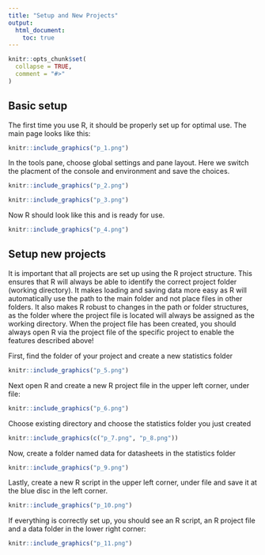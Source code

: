 ```yaml
---
title: "Setup and New Projects"
output:
  html_document:
    toc: true
---
```


```r
knitr::opts_chunk$set(
  collapse = TRUE,
  comment = "#>"
)
```

## Basic setup

The first time you use R, it should be properly set up for optimal use. The main page looks like this:

```r
knitr::include_graphics("p_1.png")
```

In the tools pane, choose global settings and pane layout. Here we switch the placment of the console and environment and save the choices.

```r
knitr::include_graphics("p_2.png")
```

```r
knitr::include_graphics("p_3.png")
```

Now R should look like this and is ready for use.

```r
knitr::include_graphics("p_4.png")
```

## Setup new projects

It is important that all projects are set up using the R project structure. This ensures that R will always be able to identify the correct project folder (working directory). It makes loading and saving data more easy as R will automatically use the path to the main folder and not place files in other folders. It also makes R robust to changes in the path or folder structures, as the folder where the project file is located will always be assigned as the working directory. When the project file has been created, you should always open R via the project file of the specific project to enable the features described above!

First, find the folder of your project and create a new statistics folder

```r
knitr::include_graphics("p_5.png")
```


Next open R and create a new R project file in the upper left corner, under file:

```r
knitr::include_graphics("p_6.png")
```

Choose existing directory and choose the statistics folder you just created

```r
knitr::include_graphics(c("p_7.png", "p_8.png"))
```

Now, create a folder named data for datasheets in the statistics folder

```r
knitr::include_graphics("p_9.png")
```

Lastly, create a new R script in the upper left corner, under file and save it at the blue disc in the left corner.

```r
knitr::include_graphics("p_10.png")
```

If everything is correctly set up, you should see an R script, an R project file and a data folder in the lower right corner:

```r
knitr::include_graphics("p_11.png")
```



